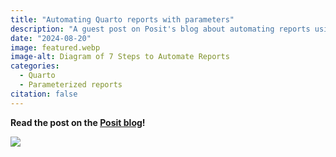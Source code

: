 ```yaml
---
title: "Automating Quarto reports with parameters"
description: "A guest post on Posit's blog about automating reports using Quarto and parameters."
date: "2024-08-20"
image: featured.webp
image-alt: Diagram of 7 Steps to Automate Reports
categories:
  - Quarto
  - Parameterized reports
citation: false
---
```


**Read the post on the [Posit
blog](https://posit.co/blog/parameterized-quarto/)!**

[![](parameters-quarto.webp)](https://posit.co/blog/parameterized-quarto/)
